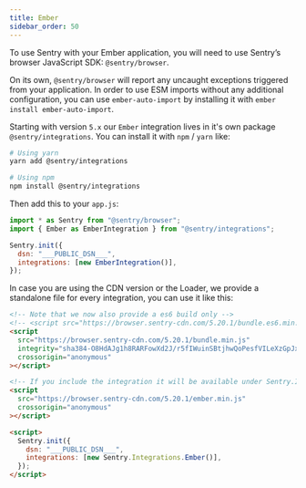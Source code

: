 ```yaml
---
title: Ember
sidebar_order: 50
---
```


To use Sentry with your Ember application, you will need to use Sentry’s browser JavaScript SDK: `@sentry/browser`.

On its own, `@sentry/browser` will report any uncaught exceptions triggered from your application.
In order to use ESM imports without any additional configuration, you can use `ember-auto-import`
by installing it with `ember install ember-auto-import`.

Starting with version `5.x` our `Ember` integration lives in it's own package `@sentry/integrations`.
You can install it with `npm` / `yarn` like:

```bash
# Using yarn
yarn add @sentry/integrations

# Using npm
npm install @sentry/integrations
```

Then add this to your `app.js`:

```javascript
import * as Sentry from "@sentry/browser";
import { Ember as EmberIntegration } from "@sentry/integrations";

Sentry.init({
  dsn: "___PUBLIC_DSN___",
  integrations: [new EmberIntegration()],
});
```

In case you are using the CDN version or the Loader, we provide a standalone file for every integration, you can use it
like this:

```html
<!-- Note that we now also provide a es6 build only -->
<!-- <script src="https://browser.sentry-cdn.com/5.20.1/bundle.es6.min.js" integrity="sha384-vX2xdItiRzNmed/VJFb8J4h2p35hYqkdTI9+xNOueKEcr7iipZy17fplNS0ikHL0" crossorigin="anonymous"></script> -->
<script
  src="https://browser.sentry-cdn.com/5.20.1/bundle.min.js"
  integrity="sha384-O8HdAJg1h8RARFowXd2J/r5fIWuinSBtjhwQoPesfVILeXzGpJxvyY/77OaPPXUo"
  crossorigin="anonymous"
></script>

<!-- If you include the integration it will be available under Sentry.Integrations.Ember -->
<script
  src="https://browser.sentry-cdn.com/5.20.1/ember.min.js"
  crossorigin="anonymous"
></script>

<script>
  Sentry.init({
    dsn: "___PUBLIC_DSN___",
    integrations: [new Sentry.Integrations.Ember()],
  });
</script>
```

<!-- TODO-ADD-VERIFICATION-EXAMPLE -->
